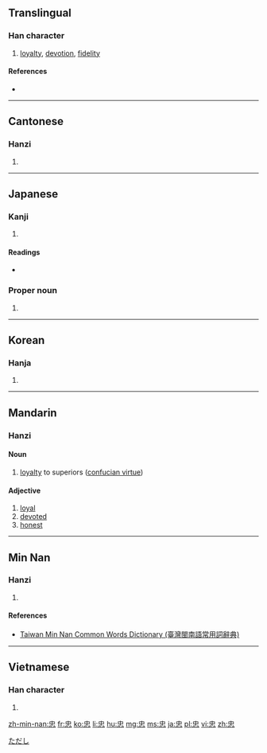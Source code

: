 {{also|中心}}
==Translingual==

===Han character===
{{Han char|rn=61|rad=心|as=04|sn=7|four=5033<sub>6</sub>|canj=中心 (LP)|ids=⿱[[中]][[心]]}}

# [[loyalty]], [[devotion]], [[fidelity]]

====References====
* {{Han ref|kx=0377.130|dkj=10353|dj=0704.060|hdz=42273.150|uh=5FE0|ud=24544|bh=A9BE|bd=43454}}

----

==Cantonese==

===Hanzi===
{{yue-hanzi|jyut=[[zung1]]|y=jung1}}

# {{defn|lang=yue|sort=心04}}

----

==Japanese==

===Kanji===
{{ja-kanji|grade=6|rs=心04}}

# {{defn|lang=ja|sort=心04}}

====Readings====
* {{ja-readings|on=[[ちゅう]] (chū)|kun=[[まごころ]] (magokoro)}}

===Proper noun===
{{ja-pos|k|proper|hira=ただし|rom=Tadashi}}

# {{given name|male|lang=ja}}

[[Category:Japanese male given names|ただし]]

----

==Korean==

===Hanja===
{{ko-hanja|hangeul=충|eumhun=|rv=chung|mr=ch'ung|y=chwung}}

# {{defn|lang=ko|sort=心04}}

----

==Mandarin==

===Hanzi===
{{cmn-hanzi|pin=[[zhōng]] ([[zhong1]])|wg=chung<sup>1</sup>}}

==== Noun ====
# [[loyalty]] to superiors ([[w:Confucianism#Loyalty|confucian virtue]])

==== Adjective ====
# [[loyal]]
# [[devoted]]
# [[honest]]
----

==Min Nan==

===Hanzi===
{{nan-hanzi|tlpa=[[tiong]] (tiong<sup>1</sup>)}}

# {{defn|lang=nan|sort=心04}}

====References====
*[http://twblg.dict.edu.tw/holodict_new/result_detail.jsp?n_no=3895&curpage=1&sample=%E5%BF%A0&radiobutton=1&querytarget=1&limit=20&pagenum=1&rowcount=17 Taiwan Min Nan Common Words Dictionary (臺灣閩南語常用詞辭典)]

----

==Vietnamese==

===Han character===
{{vi-hantu|[[trung]]|rs=心04}}

# {{defn|lang=vi|sort=心04}}

[[zh-min-nan:忠]]
[[fr:忠]]
[[ko:忠]]
[[li:忠]]
[[hu:忠]]
[[mg:忠]]
[[ms:忠]]
[[ja:忠]]
[[pl:忠]]
[[vi:忠]]
[[zh:忠]]
